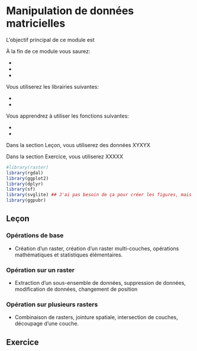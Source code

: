 # Manipulation de données matricielles {#manip_mat}


L'objectif principal de ce module est

À la fin de ce module vous saurez:

-
-
-

Vous utiliserez les librairies suivantes:

-
-

Vous apprendrez à utiliser les fonctions suivantes:

-
-

Dans la section Leçon, vous utiliserez des données XYXYX

Dans la section Exercice, vous utiliserez XXXXX

```r
#library(raster)
library(rgdal)
library(ggplot2)
library(dplyr)
library(sf)
library(svglite) ## J'ai pas besoin de ça pour créer les figures, mais pour les inclure dans le markdown, oui.
library(ggpubr)
```


## Leçon

### Opérations de base

-	Création d’un raster, création d’un raster multi-couches, opérations mathématiques et statistiques élémentaires.

### Opération sur un raster

-	Extraction d’un sous-ensemble de données, suppression de données, modification de données, changement de position

### Opération sur plusieurs rasters

-	Combinaison de rasters, jointure spatiale, intersection de couches, découpage d’une couche.

## Exercice